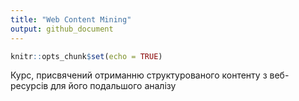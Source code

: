 ```yaml
---
title: "Web Content Mining"
output: github_document
---
```


```r
knitr::opts_chunk$set(echo = TRUE)
```

Курс, присвячений отриманню структурованого контенту з веб-ресурсів для його подальшого аналізу
